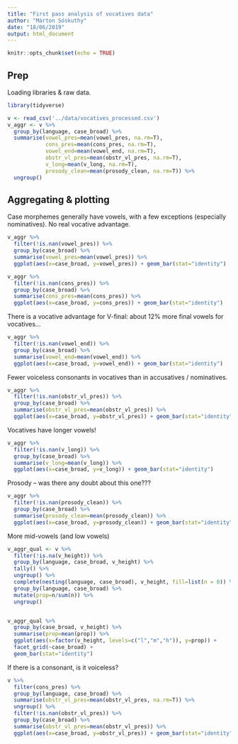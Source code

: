 ```yaml
---
title: "First pass analysis of vocatives data"
author: "Márton Sóskuthy"
date: "18/06/2019"
output: html_document
---
```


```r
knitr::opts_chunk$set(echo = TRUE)
```

## Prep

Loading libraries & raw data.

```r
library(tidyverse)

v <- read_csv('../data/vocatives_processed.csv')
v_aggr <- v %>%
  group_by(language, case_broad) %>%
  summarise(vowel_pres=mean(vowel_pres, na.rm=T),
            cons_pres=mean(cons_pres, na.rm=T),
            vowel_end=mean(vowel_end, na.rm=T),
            obstr_vl_pres=mean(obstr_vl_pres, na.rm=T),
            v_long=mean(v_long, na.rm=T),
            prosody_clean=mean(prosody_clean, na.rm=T)) %>%
  ungroup()
```

## Aggregating & plotting

Case morphemes generally have vowels, with a few exceptions (especially nominatives). No real vocative advantage.

```r
v_aggr %>%
  filter(!is.nan(vowel_pres)) %>%
  group_by(case_broad) %>%
  summarise(vowel_pres=mean(vowel_pres)) %>%
  ggplot(aes(x=case_broad, y=vowel_pres)) + geom_bar(stat="identity")
```



```r
v_aggr %>%
  filter(!is.nan(cons_pres)) %>%
  group_by(case_broad) %>%
  summarise(cons_pres=mean(cons_pres)) %>%
  ggplot(aes(x=case_broad, y=cons_pres)) + geom_bar(stat="identity")
```



There is a vocative advantage for V-final: about 12% more final vowels for vocatives...

```r
v_aggr %>%
  filter(!is.nan(vowel_end)) %>%
  group_by(case_broad) %>%
  summarise(vowel_end=mean(vowel_end)) %>%
  ggplot(aes(x=case_broad, y=vowel_end)) + geom_bar(stat="identity")
```

Fewer voiceless consonants in vocatives than in accusatives / nominatives.

```r
v_aggr %>%
  filter(!is.nan(obstr_vl_pres)) %>%
  group_by(case_broad) %>%
  summarise(obstr_vl_pres=mean(obstr_vl_pres)) %>%
  ggplot(aes(x=case_broad, y=obstr_vl_pres)) + geom_bar(stat="identity")
```

Vocatives have longer vowels!

```r
v_aggr %>%
  filter(!is.nan(v_long)) %>%
  group_by(case_broad) %>%
  summarise(v_long=mean(v_long)) %>%
  ggplot(aes(x=case_broad, y=v_long)) + geom_bar(stat="identity")
```

Prosody -- was there any doubt about this one???

```r
v_aggr %>%
  filter(!is.nan(prosody_clean)) %>%
  group_by(case_broad) %>%
  summarise(prosody_clean=mean(prosody_clean)) %>%
  ggplot(aes(x=case_broad, y=prosody_clean)) + geom_bar(stat="identity")
```

More mid-vowels (and low vowels)

```r
v_aggr_qual <- v %>%
  filter(!is.na(v_height)) %>%
  group_by(language, case_broad, v_height) %>%
  tally() %>%
  ungroup() %>%
  complete(nesting(language, case_broad), v_height, fill=list(n = 0)) %>%
  group_by(language, case_broad) %>%
  mutate(prop=n/sum(n)) %>%
  ungroup()


v_aggr_qual %>%
  group_by(case_broad, v_height) %>%
  summarise(prop=mean(prop)) %>%
  ggplot(aes(x=factor(v_height, levels=c("l","m","h")), y=prop)) + 
  facet_grid(~case_broad) +
  geom_bar(stat="identity")
```

If there is a consonant, is it voiceless?

```r
v %>%
  filter(cons_pres) %>%
  group_by(language, case_broad) %>%
  summarise(obstr_vl_pres=mean(obstr_vl_pres, na.rm=T)) %>%
  ungroup() %>%
  filter(!is.nan(obstr_vl_pres)) %>%
  group_by(case_broad) %>%
  summarise(obstr_vl_pres=mean(obstr_vl_pres)) %>%
  ggplot(aes(x=case_broad, y=obstr_vl_pres)) + geom_bar(stat="identity")
```